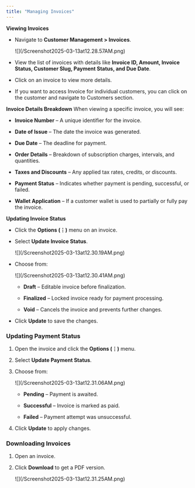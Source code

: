 ```yaml
---
title: "Managing Invoices"
---
```


**Viewing Invoices**

* Navigate to **Customer Management > Invoices**.




  <Frame>
    ![](/Screenshot2025-03-13at12.28.57AM.png)
  </Frame>

* View the list of invoices with details like **Invoice ID, Amount, Invoice Status, Customer Slug, Payment Status, and Due Date**.

* Click on an invoice to view more details.

* If you want to access Invoice for individual customers, you can click on the customer and navigate to Customers section.

**Invoice Details Breakdown**
When viewing a specific invoice, you will see:

* **Invoice Number** – A unique identifier for the invoice.

* **Date of Issue** – The date the invoice was generated.

* **Due Date** – The deadline for payment.

* **Order Details** – Breakdown of subscription charges, intervals, and quantities.

* **Taxes and Discounts** – Any applied tax rates, credits, or discounts.

* **Payment Status** – Indicates whether payment is pending, successful, or failed.

* **Wallet Application** – If a customer wallet is used to partially or fully pay the invoice.

**Updating Invoice Status**

* Click the **Options (⋮)** menu on an invoice.

* Select **Update Invoice Status**.




  <Frame>
    ![](/Screenshot2025-03-13at12.30.19AM.png)
  </Frame>

* Choose from:




  <Frame>
    ![](/Screenshot2025-03-13at12.30.41AM.png)
  </Frame>

  * **Draft** – Editable invoice before finalization.

  * **Finalized** – Locked invoice ready for payment processing.

  * **Void** – Cancels the invoice and prevents further changes.

* Click **Update** to save the changes.

### Updating Payment Status

1. Open the invoice and click the **Options (⋮)** menu.

2. Select **Update Payment Status**.

3. Choose from:




   <Frame>
     ![](/Screenshot2025-03-13at12.31.06AM.png)
   </Frame>

   * **Pending** – Payment is awaited.

   * **Successful** – Invoice is marked as paid.

   * **Failed** – Payment attempt was unsuccessful.

4. Click **Update** to apply changes.

### Downloading Invoices

1. Open an invoice.

2. Click **Download** to get a PDF version.




   <Frame>
     ![](/Screenshot2025-03-13at12.31.25AM.png)
   </Frame>